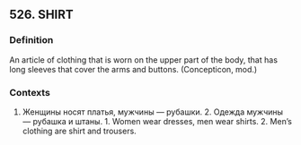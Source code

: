 ## 526. SHIRT
### Definition
An article of clothing that is worn on the upper part of the body, that has long sleeves that cover the arms and buttons. (Concepticon, mod.)

### Contexts
1. Женщины носят платья, мужчины — рубашки. 2. Одежда мужчины — рубашка и штаны. 1. Women wear dresses, men wear shirts. 2. Men’s clothing are shirt and trousers.

